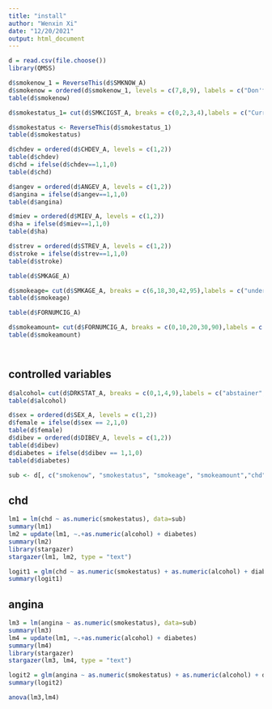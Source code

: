 ---
title: "install"
author: "Wenxin Xi"
date: "12/20/2021"
output: html_document
---

```{r}
d = read.csv(file.choose())
library(QMSS)
```


```{r}
d$smokenow_1 = ReverseThis(d$SMKNOW_A)
d$smokenow = ordered(d$smokenow_1, levels = c(7,8,9), labels = c("Don't Smoke","Smoke Some Days", "Smoke Every Day"))
table(d$smokenow)

d$smokestatus_1= cut(d$SMKCIGST_A, breaks = c(0,2,3,4),labels = c("Current Smoker", "Past Smoker", "Never smoker"))

d$smokestatus <- ReverseThis(d$smokestatus_1)
table(d$smokestatus)
```

```{r}
d$chdev = ordered(d$CHDEV_A, levels = c(1,2))
table(d$chdev)
d$chd = ifelse(d$chdev==1,1,0)
table(d$chd)
```


```{r}
d$angev = ordered(d$ANGEV_A, levels = c(1,2))
d$angina = ifelse(d$angev==1,1,0)
table(d$angina)

d$miev = ordered(d$MIEV_A, levels = c(1,2))
d$ha = ifelse(d$miev==1,1,0)
table(d$ha)

d$strev = ordered(d$STREV_A, levels = c(1,2))
d$stroke = ifelse(d$strev==1,1,0)
table(d$stroke)

table(d$SMKAGE_A)
```

```{r}
d$smokeage= cut(d$SMKAGE_A, breaks = c(6,18,30,42,95),labels = c("under 18", "19-30", "31-42","above 42"))
table(d$smokeage)

table(d$FORNUMCIG_A)

d$smokeamount= cut(d$FORNUMCIG_A, breaks = c(0,10,20,30,90),labels = c("under 10", "11-20", "21-30","above 30"))
table(d$smokeamount)




```
## controlled variables

```{r}
d$alcohol= cut(d$DRKSTAT_A, breaks = c(0,1,4,9),labels = c("abstainer", "former drinker", "current drinker"))
table(d$alcohol)

```

```{r}
d$sex = ordered(d$SEX_A, levels = c(1,2))
d$female = ifelse(d$sex == 2,1,0)
table(d$female)
d$dibev = ordered(d$DIBEV_A, levels = c(1,2))
table(d$dibev)
d$diabetes = ifelse(d$dibev == 1,1,0)
table(d$diabetes)
```

```{r}
sub <- d[, c("smokenow", "smokestatus", "smokeage", "smokeamount","chd","angina","ha","stroke","alcohol","female","diabetes")]
```




## chd
```{r}
lm1 = lm(chd ~ as.numeric(smokestatus), data=sub) 
summary(lm1)
lm2 = update(lm1, ~.+as.numeric(alcohol) + diabetes)
summary(lm2)
library(stargazer)
stargazer(lm1, lm2, type = "text")

logit1 = glm(chd ~ as.numeric(smokestatus) + as.numeric(alcohol) + diabetes , sub, family=binomial)
summary(logit1)
```

## angina

```{r}
lm3 = lm(angina ~ as.numeric(smokestatus), data=sub) 
summary(lm3)
lm4 = update(lm1, ~.+as.numeric(alcohol) + diabetes)
summary(lm4)
library(stargazer)
stargazer(lm3, lm4, type = "text")

logit2 = glm(angina ~ as.numeric(smokestatus) + as.numeric(alcohol) + diabetes , sub, family=binomial)
summary(logit2)
```
```{r}
anova(lm3,lm4)
```

